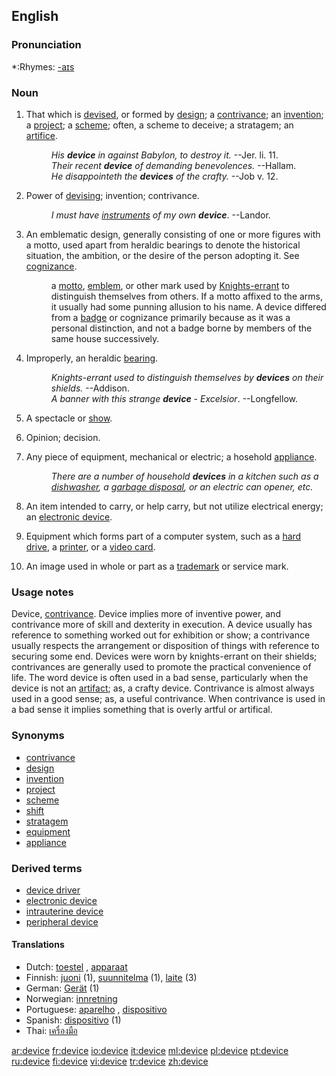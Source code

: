 ==English==

===Pronunciation===
*:Rhymes: [[Rhymes:English:-aɪs|-aɪs]]

===Noun===
{{en-noun}}

# That which is [[devise]]d, or formed by [[design]]; a [[contrivance]]; an [[invention]]; a [[project]]; a [[scheme]]; often, a scheme to deceive; a stratagem; an [[artifice]].
#:''His '''device''' in against Babylon, to destroy it.'' --Jer. li. 11.
#:''Their recent '''device''' of demanding benevolences.'' --Hallam.
#:''He disappointeth the '''devices''' of the crafty.'' --Job v. 12.
# {{linguistics}} Power of [[devising]]; invention; contrivance.
#:''I must have [[instrument]]s of my own '''device'''''. --Landor.
# {{heraldry}} An emblematic design, generally consisting of one or more figures with a motto, used apart from heraldic bearings to denote the historical situation, the ambition, or the desire of the person adopting it. See [[cognizance]].
#:a [[motto]], [[emblem]], or other mark used by [[Knights-errant]] to distinguish themselves from others. If a motto affixed to the arms, it usually had some punning allusion to his name. A device differed from a [[badge]] or cognizance primarily because as it was a personal distinction, and not a badge borne by members of the same house successively.
# {{cattag|heradlry|colloquial}} Improperly, an heraldic [[bearing]].
#:''Knights-errant used to distinguish themselves by '''devices''' on their shields.'' --Addison.
#:''A banner with this strange '''device''''' - ''Excelsior''. --Longfellow.
# {{obsolete}} A spectacle or [[show]].
# {{obsolete}} Opinion; decision.
# {{colloquial}} Any piece of equipment, mechanical or electric; a hosehold [[appliance]].
#:''There are a number of household '''devices''' in a kitchen such as a [[dishwasher]], a [[garbage disposal]], or an electric can opener, etc.''
# {{cattag|electrical engineering}} An item intended to carry, or help carry, but not utilize electrical energy; an [[electronic device]].
# {{computing}} Equipment which forms part of a computer system, such as a [[hard drive]], a [[printer]], or a [[video card]].
# {{law}} An image used in whole or part as a [[trademark]] or service mark.

===Usage notes===
Device, [[contrivance]]. Device implies more of inventive power, and contrivance more of skill and dexterity in execution. A device usually has reference to something worked out for exhibition or show; a contrivance usually respects the arrangement or disposition of things with reference to securing some end. Devices were worn by knights-errant on their shields; contrivances are generally used to promote the practical convenience of life. The word device is often used in a bad sense, particularly when the device is not an [[artifact]]; as, a crafty device.  Contrivance is almost always used in a good sense; as, a useful contrivance.  When contrivance is used in a bad sense it implies something that is overly artful or artifical.

===Synonyms===
*[[contrivance]]
*[[design]]
*[[invention]]
*[[project]]
*[[scheme]]
*[[shift]]
*[[stratagem]]
*[[equipment]]
*[[appliance]]

===Derived terms===
*[[device driver]]
*[[electronic device]]
*[[intrauterine device]]
*[[peripheral device]]

====Translations====
{{rfc-trans}}
*Dutch: [[toestel]] {{n}}, [[apparaat]]
*Finnish: [[juoni]] (1), [[suunnitelma]] (1), [[laite]] (3)
*German: [[Gerät]] {{n}} (1)
*Norwegian: [[innretning]]
*Portuguese: [[aparelho]] {{m}}, [[dispositivo]] {{m}}
*Spanish: [[dispositivo]] {{m}} (1)
*Thai: [[เครื่องมือ]]

[[ar:device]]
[[fr:device]]
[[io:device]]
[[it:device]]
[[ml:device]]
[[pl:device]]
[[pt:device]]
[[ru:device]]
[[fi:device]]
[[vi:device]]
[[tr:device]]
[[zh:device]]
